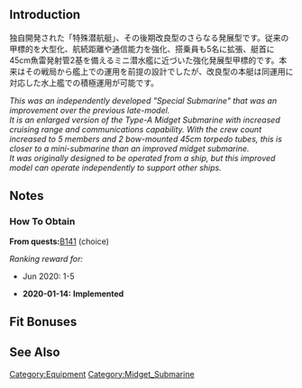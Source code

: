 {{EquipmentInfo}}

==Introduction==
独自開発された「特殊潜航艇」、その後期改良型のさらなる発展型です。従来の甲標的を大型化、航続距離や通信能力を強化、搭乗員も5名に拡張、艇首に45cm魚雷発射管2基を備えるミニ潜水艦に近づいた強化発展型甲標的です。本来はその戦局から艦上での運用を前提の設計でしたが、改良型の本艇は同運用に対応した水上艦での積極運用が可能です。

''This was an independently developed "Special Submarine" that was an improvement over the previous late-model.''<br>
''It is an enlarged version of the Type-A Midget Submarine with increased cruising range and communications capability. With the crew count increased to 5 members and 2 bow-mounted 45cm torpedo tubes, this is closer to a mini-submarine than an improved midget submarine.''<br>
''It was originally designed to be operated from a ship, but this improved model can operate independently to support other ships.''

==Notes==
<div class="mw-collapsible"><h3>How To Obtain</h3>
<div class="mw-collapsible-content">
'''From quests: '''[[Quests#B141|B141]] (choice)

''Ranking reward for:''
* Jun 2020: 1-5

</div></div>


<div class="mw-collapsible><h3>Updates History</h3>
<div class="mw-collapsible-content>
* '''2020-01-14:''' '''Implemented'''
</div></div>

==Fit Bonuses==
{{:Type D Kouhyouteki Kai (Kouryuu Kai)/Bonuses}}

==See Also==
{{Equipmentlist}}
[[Category:Equipment]]
[[Category:Midget_Submarine]]